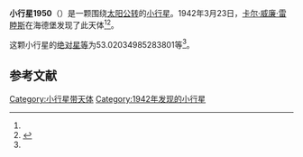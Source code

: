 {{Infobox planet
| bgcolour = #FFFFC0
| name = 1950 Wempe
| symbol = 
| image = 
| caption = 
| discovery = yes
| discovery_ref = 
| discoverer = [[卡尔·威廉·雷睦斯|卡尔·威廉·雷睦斯]]
| discovery_site = [[海德堡|海德堡]] 
| discovered = 1942年3月23日
| designations = yes
| mp_name = 
| named_after = 
| alt_names = 1942 EO/ 1968 HH1
| mp_category = [[主带小行星|主带小行星]]
| orbit_ref = <ref name="a">[http://ssd.jpl.nasa.gov/sbdb.cgi?sstr=1950 1950 Wempe] {{Wayback|url=http://ssd.jpl.nasa.gov/sbdb.cgi?sstr=1950 |date=20201122061453 }}，小行星數據庫瀏覽器（JPL Small-Body Database Browser）－[[美国国家航空航天局|美国国家航空航天局]]喷气推进实验室</ref>
| epoch = 2456400.5 (2013年4月18日更新)
| aphelion = {{convert|2.36144273718907|AU|km|3|abbr=on|lk=out}}
| perihelion = {{convert|1.995916347893394|AU|km|3|abbr=on}}
| semimajor = {{convert|2.178679542541232|AU|km|3|abbr=on}}
| eccentricity = 0.083887139
| period = 1174.595845 [[日|日]]<br />3.22[[儒略年|儒略年]]
| avg_speed = 
| inclination = 4.222899043585733
| asc_node = 69.97492359128206
| mean_anomaly = 
| arg_peri = 53.02034985283801
| satellites = 
| physical_characteristics = yes
| dimensions = 
| mass = 
| density = 
| surface_grav = 
| escape_velocity = 
| sidereal_day = 
| axial_tilt = 
| pole_ecliptic_lat = 
| pole_ecliptic_lon = 
| albedo = 
| temperatures= 
| temp_name1 = 
| mean_temp_1 = 
| max_temp_1 = 
| temp_name2 = 
| max_temp_2 = 
| spectral_type = 
| abs_magnitude = 53.02034985283801
}}

'''小行星1950'''（{{lang-en|1950 Wempe}}）是一颗围绕[[太阳|太阳]][[公转|公转]]的[[小行星|小行星]]。1942年3月23日，[[卡尔·威廉·雷睦斯|卡尔·威廉·雷睦斯]]在海德堡发现了此天体<ref name="a" /><ref>{{cite news|title=小行星列表|url=http://cfa-www.harvard.edu/iau/lists/NumberedMPs.txt|accessdate=2013-07-08|newspaper=哈佛大学|archive-date=2008-05-17|archive-url=https://web.archive.org/web/20080517010638/http://cfa-www.harvard.edu/iau/lists/NumberedMPs.txt|dead-url=no}}</ref>。

这颗小行星的[[绝对星等|绝对星等]]为53.02034985283801等<ref name="a" />。

==参考文献==
{{reflist}}
{{Minor Planet Number|[[小行星1949|小行星1949]]|[[小行星1951|小行星1951]]}}

{{小天体}}

[[Category:小行星带天体|Category:小行星带天体]]
[[Category:1942年发现的小行星|Category:1942年发现的小行星]]

{{asteroid-stub}}